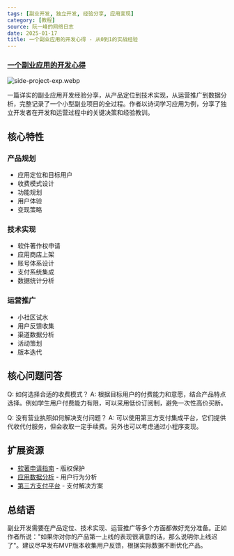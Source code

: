 ```yaml
---
tags: [副业开发, 独立开发, 经验分享, 应用变现]
category: [教程]
source: 阮一峰的网络日志
date: 2025-01-17
title: 一个副业应用的开发心得 - 从0到1的实战经验
---
```


### [一个副业应用的开发心得](https://javayhu.com/2018-nian-yi-ge-xiao-fu-ye-de-kai-fa-xin-de/)

![side-project-exp.webp](https://img.mengpeng.tech/i/2025/01/17/6789e8622bf30.webp)

一篇详实的副业应用开发经验分享，从产品定位到技术实现，从运营推广到数据分析，完整记录了一个小型副业项目的全过程。作者以诗词学习应用为例，分享了独立开发者在开发和运营过程中的关键决策和经验教训。

## 核心特性

### 产品规划
- 应用定位和目标用户
- 收费模式设计
- 功能规划
- 用户体验
- 变现策略

### 技术实现
- 软件著作权申请
- 应用商店上架
- 账号体系设计
- 支付系统集成
- 数据统计分析

### 运营推广
- 小社区试水
- 用户反馈收集
- 渠道数据分析
- 活动策划
- 版本迭代

## 核心问题问答

Q: 如何选择合适的收费模式？
A: 根据目标用户的付费能力和意愿，结合产品特点选择。例如学生用户付费能力有限，可以采用低价订阅制，避免一次性高价买断。

Q: 没有营业执照如何解决支付问题？
A: 可以使用第三方支付集成平台，它们提供代收代付服务，但会收取一定手续费。另外也可以考虑通过小程序变现。

## 扩展资源

- [软著申请指南](https://www.ccopyright.com.cn/) - 版权保护
- [应用数据分析](https://www.leancloud.cn/) - 用户行为分析
- [第三方支付平台](https://www.pingxx.com/) - 支付解决方案

## 总结语

副业开发需要在产品定位、技术实现、运营推广等多个方面都做好充分准备。正如作者所说："如果你对你的产品第一上线的表现很满意的话，那么说明你上线迟了"。建议尽早发布MVP版本收集用户反馈，根据实际数据不断优化产品。 